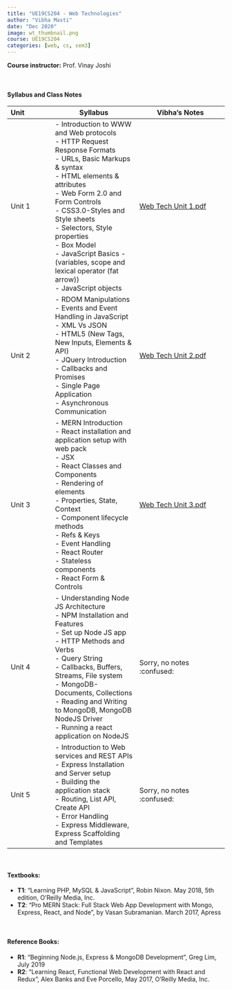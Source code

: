 ```yaml
---
title: "UE19CS204 - Web Technologies"
author: "Vibha Masti"
date: "Dec 2020"
image: wt_thumbnail.png
course: UE19CS204
categories: [web, cs, sem3]
---
```


**Course instructor:** Prof. Vinay Joshi

<br>


#### Syllabus and Class Notes

| Unit              | Syllabus                         |       Vibha's Notes                |
| :---------------- | -------------------------------- | ---------------------------------- |
| Unit 1            | - Introduction to WWW and Web protocols \
                      - HTTP Request Response Formats \
                      - URLs, Basic Markups & syntax \
                      - HTML elements & attributes \
                      - Web Form 2.0 and Form Controls \
                      - CSS3.0-Styles and Style sheets \
                      - Selectors, Style properties \
                      - Box Model \
                      - JavaScript Basics - (variables, scope and \
                        lexical operator (fat arrow)) \
                      - JavaScript objects   | [Web Tech Unit 1.pdf](Unit%201%20Class%20Notes.pdf) |
| Unit 2            | - RDOM Manipulations \
                      - Events and Event Handling in JavaScript \
                      - XML Vs JSON \
                      - HTML5 (New Tags, New Inputs, Elements & API) \
                      - JQuery Introduction \
                      - Callbacks and Promises \
                      - Single Page Application \
                      - Asynchronous Communication | [Web Tech Unit 2.pdf](Unit%202%20Class%20Notes.pdf) |
| Unit 3            | - MERN Introduction \
                      - React installation and application setup with web pack \
                      - JSX \
                      - React Classes and Components \
                      - Rendering of elements \
                      - Properties, State, Context \
                      - Component lifecycle methods \
                      - Refs & Keys \
                      - Event Handling \
                      - React Router \
                      - Stateless components \
                      - React Form & Controls   | [Web Tech Unit 3.pdf](Unit%203%20Class%20Notes.pdf) |
| Unit 4            | - Understanding Node JS Architecture \
                      - NPM Installation and Features \
                      - Set up Node JS app \
                      - HTTP Methods and Verbs \
                      - Query String \
                      - Callbacks, Buffers, Streams, File system \
                      - MongoDB-Documents, Collections \
                      - Reading and Writing to MongoDB, MongoDB NodeJS Driver \
                      - Running a react application on NodeJS  | Sorry, no notes :confused: |
| Unit 5            | - Introduction to Web services and REST APIs \
                      - Express Installation and Server setup \
                      - Building the application stack \
                      - Routing, List API, Create API \
                      - Error Handling \
                      - Express Middleware, Express Scaffolding and Templates | Sorry, no notes :confused: |


<br>


#### Textbooks: 

-  **T1**: "Learning PHP, MySQL & JavaScript", Robin Nixon. May 2018, 5th edition, O'Reilly Media, Inc.
-  **T2**: "Pro MERN Stack: Full Stack Web App Development with Mongo, Express, React, and Node", by Vasan Subramanian. March 2017, Apress

<br>

#### Reference Books:

- **R1**: "Beginning Node.js, Express & MongoDB Development", Greg Lim, July 2019
- **R2**: "Learning React, Functional Web Development with React and Redux", Alex Banks and Eve Porcello, May 2017, O'Reilly Media, Inc.

<br>
